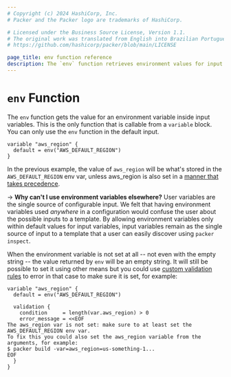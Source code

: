 ```yaml
---
# Copyright (c) 2024 HashiCorp, Inc.
# Packer and the Packer logo are trademarks of HashiCorp.

# Licensed under the Business Source License, Version 1.1.
# The original work was translated from English into Brazilian Portuguese.
# https://github.com/hashicorp/packer/blob/main/LICENSE

page_title: env function reference
description: The `env` function retrieves environment values for input variables. Learn how to use the `env` function in Packer templates.
---
```


# `env` Function

The `env` function gets the value for an environment variable inside input
variables. This is the only function that is callable from a `variable`
block. You can only use the `env` function in the default input.

```hcl
variable "aws_region" {
  default = env("AWS_DEFAULT_REGION")
}
```

In the previous example, the value of `aws_region` will be what's stored in the
`AWS_DEFAULT_REGION` env var, unless aws_region is also set in a [manner that takes
precedence](/packer/docs/templates/hcl_templates/variables#variable-definition-precedence).

-> **Why can't I use environment variables elsewhere?** User variables are the
single source of configurable input. We felt that having environment variables
used _anywhere_ in a configuration would confuse the user about the possible inputs
to a template. By allowing environment variables only within default values for
input variables, input variables remain as the single source of input to a
template that a user can easily discover using `packer inspect`.

When the environment variable is not set at all -- not even with the empty
string -- the value returned by `env` will be an empty string. It will still
be possible to set it using other means but you could use [custom validation
rules](/packer/docs/templates/hcl_templates/variables#custom-validation-rules) to error in that case
to make sure it is set, for example:

```hcl
variable "aws_region" {
  default = env("AWS_DEFAULT_REGION")

  validation {
    condition     = length(var.aws_region) > 0
    error_message = <<EOF
The aws_region var is not set: make sure to at least set the AWS_DEFAULT_REGION env var.
To fix this you could also set the aws_region variable from the arguments, for example:
$ packer build -var=aws_region=us-something-1...
EOF
  }
}
```
